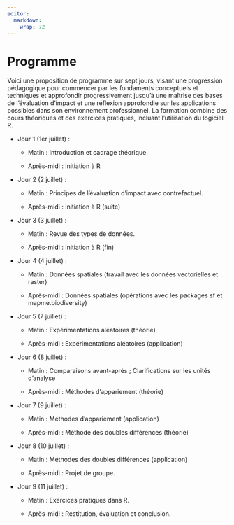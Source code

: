 ```yaml
---
editor: 
  markdown: 
    wrap: 72
---
```


# Programme {.unnumbered}

Voici une proposition de programme sur sept jours, visant une
progression pédagogique pour commencer par les fondaments conceptuels et
techniques et approfondir progressivement jusqu'à une maîtrise des bases
de l'évaluation d'impact et une réflexion approfondie sur les
applications possibles dans son environnement professionnel. La
formation combine des cours théoriques et des exercices pratiques,
incluant l'utilisation du logiciel R.

-   Jour 1 (1er juillet) :

    -   Matin : Introduction et cadrage théorique.

    -   Après-midi : Initiation à R

-   Jour 2 (2 juillet) :

    -   Matin : Principes de l’évaluation d’impact avec contrefactuel.

    -   Après-midi : Initiation à R (suite)

-   Jour 3 (3 juillet) :

    -   Matin : Revue des types de données.

    -   Après-midi : Initiation à R (fin)

-   Jour 4 (4 juillet) :

    -   Matin : Données spatiales (travail avec les données vectorielles
        et raster)

    -   Après-midi : Données spatiales (opérations avec les packages sf
        et mapme.biodiversity)

-   Jour 5 (7 juillet) :

    -   Matin : Expérimentations aléatoires (théorie)

    -   Après-midi : Expérimentations aléatoires (application)

-   Jour 6 (8 juillet) :

    -   Matin : Comparaisons avant-après ; Clarifications sur les unités
        d’analyse

    -   Après-midi : Méthodes d’appariement (théorie)

-   Jour 7 (9 juillet) :

    -   Matin : Méthodes d’appariement (application)

    -   Après-midi : Méthode des doubles différences (théorie)

-   Jour 8 (10 juillet) :

    -   Matin : Méthodes des doubles différences (application)

    -   Après-midi : Projet de groupe.

-   Jour 9 (11 juillet) :

    -   Matin : Exercices pratiques dans R.

    -   Après-midi : Restitution, évaluation et conclusion.
